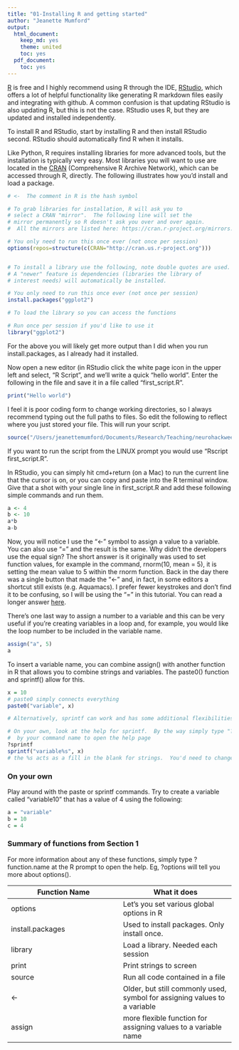 ```yaml
---
title: "01-Installing R and getting started"
author: "Jeanette Mumford"
output:
  html_document:
    keep_md: yes
    theme: united
    toc: yes
  pdf_document:
    toc: yes
---
```


[R](https://www.r-project.org/) is free and I highly recommend using R through the IDE, [RStudio](https://www.rstudio.com/), which offers a lot of helpful functionality like generating R markdown files easily and integrating with github.  A common confusion is that updating RStudio is also updating R, but this is not the case.  RStudio uses R, but they are updated and installed independently.

To install R and RStudio, start by installing R and then install RStudio second.  RStudio should automatically find R when it installs.

Like Python, R requires installing libraries for more advanced tools, but  the installation is typically very easy.  Most libraries you will want to use are located in the [CRAN](https://cran.r-project.org/) (Comprehensive R Archive Network), which can be accessed through R, directly.  The following illustrates how you'd install and load a package.


```r
# <-  The comment in R is the hash symbol

# To grab libraries for installation, R will ask you to
# select a CRAN "mirror".  The following line will set the
# mirror permanently so R doesn't ask you over and over again.
#  All the mirrors are listed here: https://cran.r-project.org/mirrors.html

# You only need to run this once ever (not once per session)
options(repos=structure(c(CRAN="http://cran.us.r-project.org")))


# To install a library use the following, note double quotes are used.
# A "newer" feature is dependencies (libraries the library of 
# interest needs) will automatically be installed.

# You only need to run this once ever (not once per session)
install.packages("ggplot2")

# To load the library so you can access the functions 

# Run once per session if you'd like to use it
library("ggplot2")
```

For the above you will likely get more output than I did when you run install.packages, as I already had it installed.

Now open a new editor (in RStudio click the white page icon in the upper left and select, "R Script", and we'll write a quick "hello world".  Enter the following in the file and save it in a file called "first_script.R".
```r
print("Hello world")
```

I feel it is poor coding form to change working directories, so I always recommend typing out the full paths to files.  So edit the following to reflect where you just stored your file.  This will run your script.
```r
source("/Users/jeanettemumford/Documents/Research/Teaching/neurohackweek2017/first_script.R")
```

If you want to run the script from the LINUX prompt you would use "Rscript first_script.R".  

In RStudio, you can simply hit cmd+return (on a Mac) to run the current line that the cursor is on, or you can copy and paste into the R terminal window.  Give that a shot with your single line in first_script.R and add these following simple commands and run them.

```r
a <- 4
b <- 10
a*b
a-b
```

Now, you will notice I use the "<-" symbol to assign a value to a variable.  You can also use "=" and the result is the same.  Why didn't the developers use the equal sign?  The short answer is it originally was used to set function values, for example in the command, rnorm(10, mean = 5), it is setting the mean value to 5 within the rnorm function.  Back in the day there was a single button that made the "<-" and, in fact, in some editors a shortcut still exists (e.g. Aquamacs).  I prefer fewer keystrokes and don't find it to be confusing, so I will be using the "=" in this tutorial.  You can read a longer answer [here](http://blog.revolutionanalytics.com/2008/12/use-equals-or-arrow-for-assignment.html).

There's one last way to assign a number to a variable and this can be very useful if you're creating variables in a loop and, for example, you would like the loop number to be included in the variable name.  
```r
assign("a", 5)
a
```
To insert a variable name, you can combine assign() with another function in R that allows you to combine strings and variables.  The paste0() function and sprintf() allow for this.  
```r
x = 10
# paste0 simply connects everything
paste0("variable", x)

# Alternatively, sprintf can work and has some additional flexibilities

# On your own, look at the help for sprintf.  By the way simply type "?" followed
#  by your command name to open the help page
?sprintf
sprintf("variable%s", x)
# the %s acts as a fill in the blank for strings.  You'd need to change this for number input
```

### On your own
Play around with the paste or sprintf commands.  Try to create a variable called "variable10" that has a value of 4 using the following:
```r
a = "variable"
b = 10
c = 4
```

### Summary of functions from Section 1
For more information about any of these functions, simply type ?function.name at the R prompt to open the help.  Eg, ?options will tell you more about options().

Function Name | What it does
------------------------- | -------------------------
options | Let's you set various global options in R
install.packages | Used to install packages.  Only install once.
library | Load a library.  Needed each session 
print | Print strings to screen
source | Run all code contained in a file
<- | Older, but still commonly used, symbol for assigning values to a variable
assign | more flexible function for assigning values to a variable name
